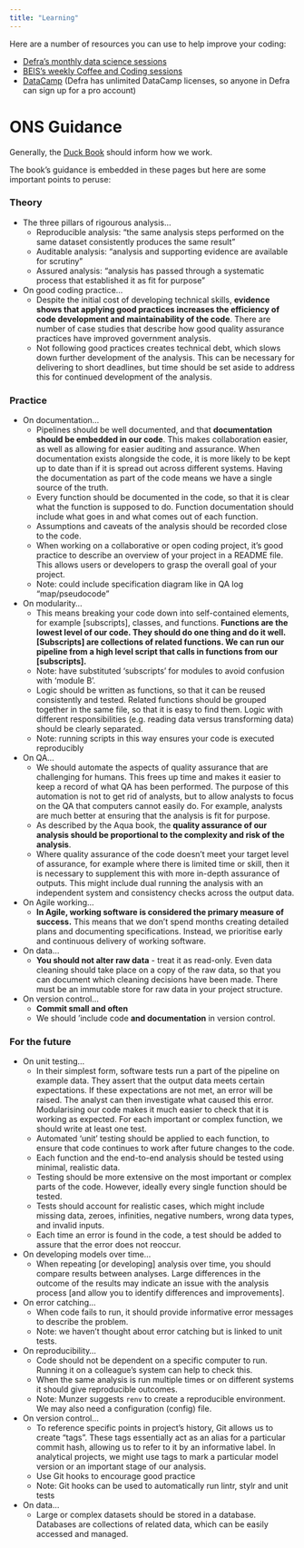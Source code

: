 ```yaml
---
title: "Learning"
---
```


Here are a number of resources you can use to help improve your coding:

  - [Defra's monthly data science sessions](https://defra.sharepoint.com/sites/Community448/SitePages/Events.aspx)
  - [BEIS's weekly Coffee and Coding sessions](https://forms.office.com/pages/responsepage.aspx?id=BXCsy8EC60O0l-ZJLRst2KUXyeG5QzlKhk--pMPwnKxURTJXTTFZVjVQSFA2SE1ZSVNKRDE3NzBYTy4u)
  - [DataCamp](https://www.datacamp.com/) (Defra has unlimited DataCamp licenses, so anyone in Defra can sign up for a pro account)
  
# ONS Guidance

Generally, the [Duck Book](https://best-practice-and-impact.github.io/qa-of-code-guidance/intro.html) should inform how we work.

The book's guidance is embedded in these pages but here are some important points to peruse:

### Theory

- The three pillars of rigourous analysis...
    - Reproducible analysis: "the same analysis steps performed on the same dataset consistently produces the same result"
    - Auditable analysis: "analysis and supporting evidence are available for scrutiny"
    - Assured analysis: "analysis has passed through a systematic process that established it as fit for purpose"
- On good coding practice...
    - Despite the initial cost of developing technical skills, **evidence shows that applying good practices increases the efficiency of code development and maintainability of the code**. There are number of case studies that describe how good quality assurance practices have improved government analysis.
    - Not following good practices creates technical debt, which slows down further development of the analysis. This can be necessary for delivering to short deadlines, but time should be set aside to address this for continued development of the analysis.

### Practice

- On documentation...
    - Pipelines should be well documented, and that **documentation should be embedded in our code**. This makes collaboration easier, as well as allowing for easier auditing and assurance. When documentation exists alongside the code, it is more likely to be kept up to date than if it is spread out across different systems. Having the documentation as part of the code means we have a single source of the truth.
    - Every function should be documented in the code, so that it is clear what the function is supposed to do. Function documentation should include what goes in and what comes out of each function.
    - Assumptions and caveats of the analysis should be recorded close to the code.
    - When working on a collaborative or open coding project, it’s good practice to describe an overview of your project in a README file. This allows users or developers to grasp the overall goal of your project. 
    - Note: could include specification diagram like in QA log "map/pseudocode"
- On modularity...
    - This means breaking your code down into self-contained elements, for example [subscripts], classes, and functions. **Functions are the lowest level of our code. They should do one thing and do it well. [Subscripts] are collections of related functions. We can run our pipeline from a high level script that calls in functions from our [subscripts].**
    - Note: have substituted 'subscripts' for modules to avoid confusion with 'module B'.
    - Logic should be written as functions, so that it can be reused consistently and tested. Related functions should be grouped together in the same file, so that it is easy to find them. Logic with different responsibilities (e.g. reading data versus transforming data) should be clearly separated.
    - Note: running scripts in this way ensures your code is executed reproducibly
- On QA...
    - We should automate the aspects of quality assurance that are challenging for humans. This frees up time and makes it easier to keep a record of what QA has been performed. The purpose of this automation is not to get rid of analysts, but to allow analysts to focus on the QA that computers cannot easily do. For example, analysts are much better at ensuring that the analysis is fit for purpose.      
    - As described by the Aqua book, the **quality assurance of our analysis should be proportional to the complexity and risk of the analysis**.
    - Where quality assurance of the code doesn’t meet your target level of assurance, for example where there is limited time or skill, then it is necessary to supplement this with more in-depth assurance of outputs. This might include dual running the analysis with an independent system and consistency checks across the output data.
- On Agile working...    
    - **In Agile, working software is considered the primary measure of success.** This means that we don’t spend months creating detailed plans and documenting specifications. Instead, we prioritise early and continuous delivery of working software. 
- On data...
    - **You should not alter raw data** - treat it as read-only. Even data cleaning should take place on a copy of the raw data, so that you can document which cleaning decisions have been made. There must be an immutable store for raw data in your project structure.
- On version control...
    - **Commit small and often**
    - We should 'include code **and documentation** in version control.

### For the future

- On unit testing...
    - In their simplest form, software tests run a part of the pipeline on example data. They assert that the output data meets certain expectations. If these expectations are not met, an error will be raised. The analyst can then investigate what caused this error. Modularising our code makes it much easier to check that it is working as expected. For each important or complex function, we should write at least one test. 
    - Automated ‘unit’ testing should be applied to each function, to ensure that code continues to work after future changes to the code.
    - Each function and the end-to-end analysis should be tested using minimal, realistic data.
    - Testing should be more extensive on the most important or complex parts of the code. However, ideally every single function should be tested.
    - Tests should account for realistic cases, which might include missing data, zeroes, infinities, negative numbers, wrong data types, and invalid inputs.
    - Each time an error is found in the code, a test should be added to assure that the error does not reoccur.
- On developing models over time...
    - When repeating [or developing] analysis over time, you should compare results between analyses. Large differences in the outcome of the results may indicate an issue with the analysis process [and allow you to identify differences and improvements].
- On error catching...
    - When code fails to run, it should provide informative error messages to describe the problem.
    - Note: we haven't thought about error catching but is linked to unit tests.
- On reproducibility...
    - Code should not be dependent on a specific computer to run. Running it on a colleague’s system can help to check this.
    - When the same analysis is run multiple times or on different systems it should give reproducible outcomes.
    - Note: Munzer suggests `renv` to create a reproducible environment. We may also need a configuration (config) file.
- On version control...
    - To reference specific points in project’s history, Git allows us to create “tags”. These tags essentially act as an alias for a particular commit hash, allowing us to refer to it by an informative label. In analytical projects, we might use tags to mark a particular model version or an important stage of our analysis. 
    - Use Git hooks to encourage good practice 
    - Note: Git hooks can be used to automatically run lintr, stylr and unit tests
- On data...
    - Large or complex datasets should be stored in a database. Databases are collections of related data, which can be easily accessed and managed.

    
    